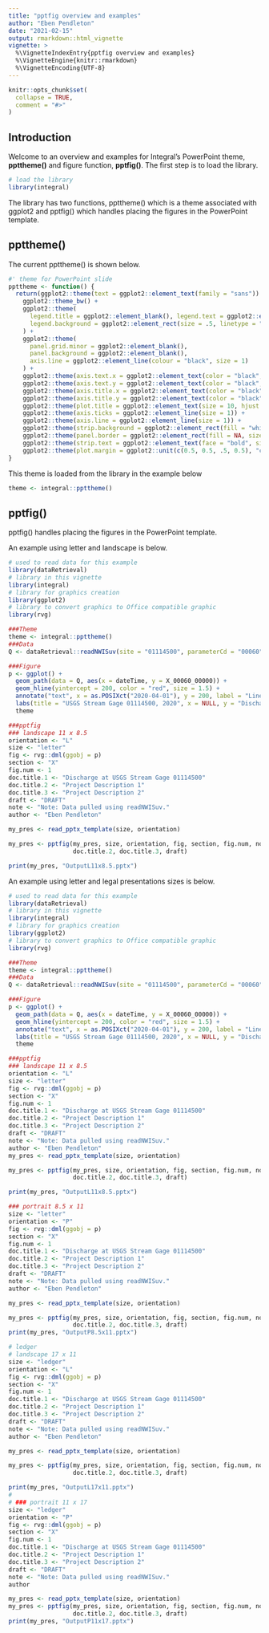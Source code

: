 ```yaml
---
title: "pptfig overview and examples"
author: "Eben Pendleton"
date: "2021-02-15"
output: rmarkdown::html_vignette
vignette: >
  %\VignetteIndexEntry{pptfig overview and examples}
  %\VignetteEngine{knitr::rmarkdown}
  %\VignetteEncoding{UTF-8}
---
```


```r
knitr::opts_chunk$set(
  collapse = TRUE,
  comment = "#>"
)
```
## Introduction
Welcome to an overview and examples for Integral's PowerPoint theme, __ppttheme()__
and figure function, __pptfig()__.
The first step is to load the library.
```r
# load the library
library(integral)
```
The library has two functions, ppttheme() which is a theme associated with 
ggplot2 and pptfig() which handles placing the figures in
the PowerPoint template. 

## ppttheme()
The current ppttheme() is shown below. 
```r
#' theme for PowerPoint slide
ppttheme <- function() {
  return(ggplot2::theme(text = ggplot2::element_text(family = "sans")) +
    ggplot2::theme_bw() +
    ggplot2::theme(
      legend.title = ggplot2::element_blank(), legend.text = ggplot2::element_text(color = "black", size = 8),
      legend.background = ggplot2::element_rect(size = .5, linetype = "solid", color = "black")
    ) +
    ggplot2::theme(
      panel.grid.minor = ggplot2::element_blank(),
      panel.background = ggplot2::element_blank(),
      axis.line = ggplot2::element_line(colour = "black", size = 1)
    ) +
    ggplot2::theme(axis.text.x = ggplot2::element_text(color = "black", size = 8, vjust = 0.5, angle = 0)) +
    ggplot2::theme(axis.text.y = ggplot2::element_text(color = "black", size = 8, vjust = 0.5, angle = 0)) +
    ggplot2::theme(axis.title.x = ggplot2::element_text(color = "black", size = 9, face = "bold")) +
    ggplot2::theme(axis.title.y = ggplot2::element_text(color = "black", size = 9, face = "bold")) +
    ggplot2::theme(plot.title = ggplot2::element_text(size = 10, hjust = 0.5, face = "bold")) +
    ggplot2::theme(axis.ticks = ggplot2::element_line(size = 1)) +
    ggplot2::theme(axis.line = ggplot2::element_line(size = 1)) +
    ggplot2::theme(strip.background = ggplot2::element_rect(fill = "white")) +
    ggplot2::theme(panel.border = ggplot2::element_rect(fill = NA, size = 0.25)) +
    ggplot2::theme(strip.text = ggplot2::element_text(face = "bold", size = 9)) +
    ggplot2::theme(plot.margin = ggplot2::unit(c(0.5, 0.5, .5, 0.5), "cm")))
}
```

This theme is loaded from the library in the example below
```r
theme <- integral::ppttheme()
```

## pptfig()
pptfig() handles placing the figures in
the PowerPoint template. 

An example using letter and landscape is below. 
```r
# used to read data for this example
library(dataRetrieval)
# library in this vignette
library(integral)
# library for graphics creation
library(ggplot2)
# library to convert graphics to Office compatible graphic
library(rvg)

###Theme
theme <- integral::ppttheme()
###Data
Q <- dataRetrieval::readNWISuv(site = "01114500", parameterCd = "00060", startDate = as.Date("2020-01-01"))

###Figure
p <- ggplot() +
  geom_path(data = Q, aes(x = dateTime, y = X_00060_00000)) +
  geom_hline(yintercept = 200, color = "red", size = 1.5) +
  annotate("text", x = as.POSIXct("2020-04-01"), y = 200, label = "Line", vjust = 1.8) +
  labs(title = "USGS Stream Gage 01114500, 2020", x = NULL, y = "Discharge (cfs)") +
  theme

###pptfig
### landscape 11 x 8.5
orientation <- "L"
size <- "letter"
fig <- rvg::dml(ggobj = p)
section <- "X"
fig.num <- 1
doc.title.1 <- "Discharge at USGS Stream Gage 01114500"
doc.title.2 <- "Project Description 1"
doc.title.3 <- "Project Description 2"
draft <- "DRAFT"
note <- "Note: Data pulled using readNWISuv."
author <- "Eben Pendleton"

my_pres <- read_pptx_template(size, orientation)

my_pres <- pptfig(my_pres, size, orientation, fig, section, fig.num, note, author, doc.title.1,
                  doc.title.2, doc.title.3, draft)

print(my_pres, "OutputL11x8.5.pptx")
```


An example using letter and legal presentations sizes is below.
```r
# used to read data for this example
library(dataRetrieval)
# library in this vignette
library(integral)
# library for graphics creation
library(ggplot2)
# library to convert graphics to Office compatible graphic
library(rvg)

###Theme
theme <- integral::ppttheme()
###Data
Q <- dataRetrieval::readNWISuv(site = "01114500", parameterCd = "00060", startDate = as.Date("2020-01-01"))

###Figure
p <- ggplot() +
  geom_path(data = Q, aes(x = dateTime, y = X_00060_00000)) +
  geom_hline(yintercept = 200, color = "red", size = 1.5) +
  annotate("text", x = as.POSIXct("2020-04-01"), y = 200, label = "Line", vjust = 1.8) +
  labs(title = "USGS Stream Gage 01114500, 2020", x = NULL, y = "Discharge (cfs)") +
  theme

###pptfig
### landscape 11 x 8.5
orientation <- "L"
size <- "letter"
fig <- rvg::dml(ggobj = p)
section <- "X"
fig.num <- 1
doc.title.1 <- "Discharge at USGS Stream Gage 01114500"
doc.title.2 <- "Project Description 1"
doc.title.3 <- "Project Description 2"
draft <- "DRAFT"
note <- "Note: Data pulled using readNWISuv."
author <- "Eben Pendleton"
my_pres <- read_pptx_template(size, orientation)

my_pres <- pptfig(my_pres, size, orientation, fig, section, fig.num, note, author, doc.title.1,
                  doc.title.2, doc.title.3, draft)

print(my_pres, "OutputL11x8.5.pptx")

### portrait 8.5 x 11
size <- "letter"
orientation <- "P"
fig <- rvg::dml(ggobj = p)
section <- "X"
fig.num <- 1
doc.title.1 <- "Discharge at USGS Stream Gage 01114500"
doc.title.2 <- "Project Description 1"
doc.title.3 <- "Project Description 2"
draft <- "DRAFT"
note <- "Note: Data pulled using readNWISuv."
author <- "Eben Pendleton"

my_pres <- read_pptx_template(size, orientation)

my_pres <- pptfig(my_pres, size, orientation, fig, section, fig.num, note, author, doc.title.1,
                  doc.title.2, doc.title.3, draft)
print(my_pres, "OutputP8.5x11.pptx")

# ledger
# landscape 17 x 11
size <- "ledger"
orientation <- "L"
fig <- rvg::dml(ggobj = p)
section <- "X"
fig.num <- 1
doc.title.1 <- "Discharge at USGS Stream Gage 01114500"
doc.title.2 <- "Project Description 1"
doc.title.3 <- "Project Description 2"
draft <- "DRAFT"
note <- "Note: Data pulled using readNWISuv."
author <- "Eben Pendleton"

my_pres <- read_pptx_template(size, orientation)

my_pres <- pptfig(my_pres, size, orientation, fig, section, fig.num, note, author, doc.title.1,
                  doc.title.2, doc.title.3, draft)

print(my_pres, "OutputL17x11.pptx")
#
# ### portrait 11 x 17
size <- "ledger"
orientation <- "P"
fig <- rvg::dml(ggobj = p)
section <- "X"
fig.num <- 1
doc.title.1 <- "Discharge at USGS Stream Gage 01114500"
doc.title.2 <- "Project Description 1"
doc.title.3 <- "Project Description 2"
draft <- "DRAFT"
note <- "Note: Data pulled using readNWISuv."
author

my_pres <- read_pptx_template(size, orientation)
my_pres <- pptfig(my_pres, size, orientation, fig, section, fig.num, note, author, doc.title.1,
                  doc.title.2, doc.title.3, draft)
print(my_pres, "OutputP11x17.pptx")
```



